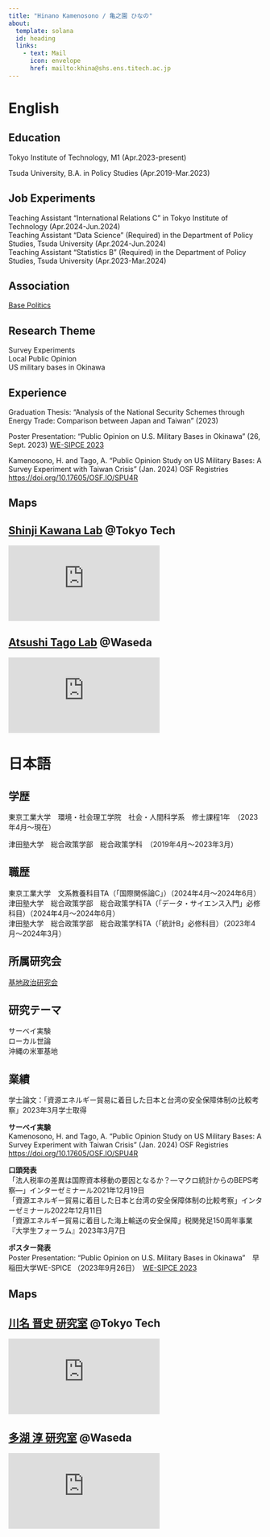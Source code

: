 ```yaml
---
title: "Hinano Kamenosono / 亀之園 ひなの"
about:
  template: solana
  id: heading
  links: 
    - text: Mail
      icon: envelope
      href: mailto:khina@shs.ens.titech.ac.jp
---
```


:::{#heading}

::: {.panel-tabset}
# English

## Education
Tokyo Institute of Technology, M1 (Apr.2023-present)

Tsuda University, B.A. in Policy Studies (Apr.2019-Mar.2023)

## Job Experiments

Teaching Assistant "International Relations C" in Tokyo Institute of Technology (Apr.2024-Jun.2024)<br>
Teaching Assistant "Data Science" (Required) in the Department of Policy Studies, Tsuda University (Apr.2024-Jun.2024)<br>
Teaching Assistant "Statistics B" (Required) in the Department of Policy Studies, Tsuda University (Apr.2023-Mar.2024)

## Association
[Base Politics](https://www.basepoliticsjp.com/){target="_blank"}

## Research Theme
Survey Experiments<br>
Local Public Opinion<br>
US military bases in Okinawa

## Experience
Graduation Thesis: "Analysis of the National Security Schemes through Energy Trade: Comparison between Japan and Taiwan" (2023)

Poster Presentation: "Public Opinion on U.S. Military Bases in Okinawa" (26, Sept. 2023) [WE-SIPCE 2023](https://www.waseda.jp/inst/sgu/news/2023/09/26/26911/){target="_blank"}

Kamenosono, H. and Tago, A. "Public Opinion Study on US Military Bases: A Survey Experiment with Taiwan Crisis" (Jan. 2024) OSF Registries <https://doi.org/10.17605/OSF.IO/SPU4R>

## Maps
::: {.grid}

::: {.grid-auto-fit}
:::{.callout-note}
## [Shinji Kawana Lab](https://sites.google.com/view/kawanalab){target="_blank"} @Tokyo Tech

<iframe src="https://www.google.com/maps/embed?pb=!1m14!1m8!1m3!1d1621.9433944506384!2d139.6824459!3d35.6058591!3m2!1i1024!2i768!4f13.1!3m3!1m2!1s0x6018f5c7cc7bd92d%3A0xc8499216b1e3dd28!2z5p2x5Lqs5bel5qWt5aSn5a2mIOilvznlj7fppKg!5e0!3m2!1sja!2sjp!4v1695984121571!5m2!1sja!2sjp" width="auto" height="auto" style="border:0;" allowfullscreen="" loading="lazy" referrerpolicy="no-referrer-when-downgrade"></iframe>
:::

:::

::: {.grid-auto-fit}
:::{.callout-note}
## [Atsushi Tago Lab](https://a-tago.github.io/){target="_blank"} @Waseda

<iframe src="https://www.google.com/maps/embed?pb=!1m18!1m12!1m3!1d924.9990165076774!2d139.7190011967158!3d35.708478600163374!2m3!1f0!2f0!3f0!3m2!1i1024!2i768!4f13.1!3m3!1m2!1s0x60188d1b65b68f05%3A0x548ad5986c6f7ee1!2z44CSMTY5LTAwNTEg5p2x5Lqs6YO95paw5a6_5Yy66KW_5pep56iy55Sw77yR5LiB55uu77yW4oiS77yRIOaXqeeosueUsOWkp-WtpiAz5Y-36aSo!5e0!3m2!1sja!2sjp!4v1695984163272!5m2!1sja!2sjp" width="auto" height="auto" style="border:0;" allowfullscreen="" loading="lazy" referrerpolicy="no-referrer-when-downgrade"></iframe>
:::

:::

:::

# 日本語

## 学歴
東京工業大学　環境・社会理工学院　社会・人間科学系　修士課程1年　（2023年4月〜現在）

津田塾大学　総合政策学部　総合政策学科　（2019年4月〜2023年3月）

## 職歴
東京工業大学　文系教養科目TA（「国際関係論C」）（2024年4月〜2024年6月）<br>
津田塾大学　総合政策学部　総合政策学科TA（「データ・サイエンス入門」必修科目）（2024年4月〜2024年6月）<br>
津田塾大学　総合政策学部　総合政策学科TA（「統計B」必修科目）（2023年4月〜2024年3月）

## 所属研究会
[基地政治研究会](https://www.basepoliticsjp.com/){target="_blank"}

## 研究テーマ
サーベイ実験<br>
ローカル世論<br>
沖縄の米軍基地

## 業績
学士論文：「資源エネルギー貿易に着目した日本と台湾の安全保障体制の比較考察」2023年3月学士取得

**サーベイ実験**<br>
Kamenosono, H. and Tago, A. "Public Opinion Study on US Military Bases: A Survey Experiment with Taiwan Crisis" (Jan. 2024) OSF Registries <https://doi.org/10.17605/OSF.IO/SPU4R>

**口頭発表**<br>
「法人税率の差異は国際資本移動の要因となるか？―マクロ統計からのBEPS考察―」インターゼミナール2021年12月19日<br>
「資源エネルギー貿易に着目した日本と台湾の安全保障体制の比較考察」インターゼミナール2022年12月11日<br>
「資源エネルギー貿易に着目した海上輸送の安全保障」税関発足150周年事業『大学生フォーラム』2023年3月7日

**ポスター発表**<br>
Poster Presentation: "Public Opinion on U.S. Military Bases in Okinawa"　早稲田大学WE-SPICE （2023年9月26日）　[WE-SIPCE 2023](https://www.waseda.jp/inst/sgu/news/2023/09/26/26911/){target="_blank"}

## Maps
::: {.grid}

::: {.grid-auto-fit}
:::{.callout-note}
## [川名 晋史 研究室](https://sites.google.com/view/kawanalab){target="_blank"} @Tokyo Tech

<iframe src="https://www.google.com/maps/embed?pb=!1m14!1m8!1m3!1d1621.9433944506384!2d139.6824459!3d35.6058591!3m2!1i1024!2i768!4f13.1!3m3!1m2!1s0x6018f5c7cc7bd92d%3A0xc8499216b1e3dd28!2z5p2x5Lqs5bel5qWt5aSn5a2mIOilvznlj7fppKg!5e0!3m2!1sja!2sjp!4v1695984121571!5m2!1sja!2sjp" width="auto" height="auto" style="border:0;" allowfullscreen="" loading="lazy" referrerpolicy="no-referrer-when-downgrade"></iframe>
:::

:::

::: {.grid-auto-fit}
:::{.callout-note}
## [多湖 淳 研究室](https://a-tago.github.io/){target="_blank"} @Waseda

<iframe src="https://www.google.com/maps/embed?pb=!1m18!1m12!1m3!1d924.9990165076774!2d139.7190011967158!3d35.708478600163374!2m3!1f0!2f0!3f0!3m2!1i1024!2i768!4f13.1!3m3!1m2!1s0x60188d1b65b68f05%3A0x548ad5986c6f7ee1!2z44CSMTY5LTAwNTEg5p2x5Lqs6YO95paw5a6_5Yy66KW_5pep56iy55Sw77yR5LiB55uu77yW4oiS77yRIOaXqeeosueUsOWkp-WtpiAz5Y-36aSo!5e0!3m2!1sja!2sjp!4v1695984163272!5m2!1sja!2sjp" width="auto" height="auto" style="border:0;" allowfullscreen="" loading="lazy" referrerpolicy="no-referrer-when-downgrade"></iframe>
:::

:::

:::

:::

:::
